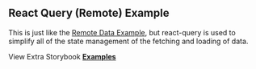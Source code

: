 
<Head>
  <title>Material React Table Docs - React Query Remote Example</title>
  <meta
    name="description"
    content="An example of Material React Table which shows how to fetch remote data and filter and paginate on a remote server with react-query"
  />
</Head>

## React Query (Remote) Example

This is just like the [Remote Data Example](/docs/examples/remote-data), but react-query is used to simplify all of the state management of the fetching and loading of data.

<Example />

View Extra Storybook **[Examples](https://www.material-react-table.dev/?path=/story/prop-playground--default)**
